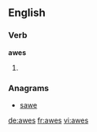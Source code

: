 
==English==

===Verb===
'''awes'''

# {{third-person singular of|[[awe]]}}

===Anagrams===
* [[sawe#English|sawe]]

[[de:awes]]
[[fr:awes]]
[[vi:awes]]